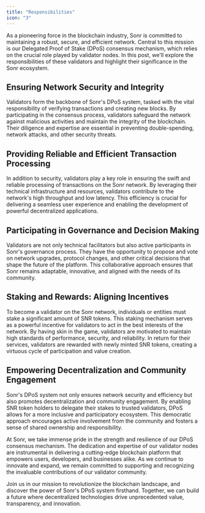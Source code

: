 ```yaml
---
title: "Responsibilities"
icon: "3"
---
```


As a pioneering force in the blockchain industry, Sonr is committed to maintaining a robust, secure, and efficient network. Central to this mission is our Delegated Proof of Stake (DPoS) consensus mechanism, which relies on the crucial role played by validator nodes. In this post, we'll explore the responsibilities of these validators and highlight their significance in the Sonr ecosystem.

## Ensuring Network Security and Integrity

Validators form the backbone of Sonr's DPoS system, tasked with the vital responsibility of verifying transactions and creating new blocks. By participating in the consensus process, validators safeguard the network against malicious activities and maintain the integrity of the blockchain. Their diligence and expertise are essential in preventing double-spending, network attacks, and other security threats.

## Providing Reliable and Efficient Transaction Processing

In addition to security, validators play a key role in ensuring the swift and reliable processing of transactions on the Sonr network. By leveraging their technical infrastructure and resources, validators contribute to the network's high throughput and low latency. This efficiency is crucial for delivering a seamless user experience and enabling the development of powerful decentralized applications.

## Participating in Governance and Decision Making

Validators are not only technical facilitators but also active participants in Sonr's governance process. They have the opportunity to propose and vote on network upgrades, protocol changes, and other critical decisions that shape the future of the platform. This collaborative approach ensures that Sonr remains adaptable, innovative, and aligned with the needs of its community.

## Staking and Rewards: Aligning Incentives

To become a validator on the Sonr network, individuals or entities must stake a significant amount of SNR tokens. This staking mechanism serves as a powerful incentive for validators to act in the best interests of the network. By having skin in the game, validators are motivated to maintain high standards of performance, security, and reliability. In return for their services, validators are rewarded with newly minted SNR tokens, creating a virtuous cycle of participation and value creation.

## Empowering Decentralization and Community Engagement

Sonr's DPoS system not only ensures network security and efficiency but also promotes decentralization and community engagement. By enabling SNR token holders to delegate their stakes to trusted validators, DPoS allows for a more inclusive and participatory ecosystem. This democratic approach encourages active involvement from the community and fosters a sense of shared ownership and responsibility.

At Sonr, we take immense pride in the strength and resilience of our DPoS consensus mechanism. The dedication and expertise of our validator nodes are instrumental in delivering a cutting-edge blockchain platform that empowers users, developers, and businesses alike. As we continue to innovate and expand, we remain committed to supporting and recognizing the invaluable contributions of our validator community.

Join us in our mission to revolutionize the blockchain landscape, and discover the power of Sonr's DPoS system firsthand. Together, we can build a future where decentralized technologies drive unprecedented value, transparency, and innovation.
